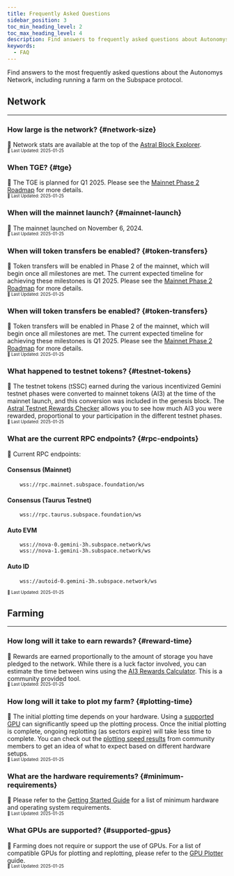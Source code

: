 ```yaml
---
title: Frequently Asked Questions
sidebar_position: 3
toc_min_heading_level: 2
toc_max_heading_level: 4
description: Find answers to frequently asked questions about Autonomys.
keywords:
  - FAQ
---
```




Find answers to the most frequently asked questions about the Autonomys Network, including running a farm on the Subspace protocol.

## Network<a id="network"></a>
---

### How large is the network? {#network-size}
📝 Network stats are available at the top of the [Astral Block Explorer](https://astral.autonomys.xyz/).  
<small><sub>📅 Last Updated: 2025-01-25</sub></small>

### When TGE? {#tge}
📝 The TGE is planned for Q1 2025. Please see the [Mainnet Phase 2 Roadmap](https://forum.autonomys.xyz/t/4667) for more details.  
<small><sub>📅 Last Updated: 2025-01-25</sub></small>

### When will the mainnet launch? {#mainnet-launch}
📝 The mainnet launched on November 6, 2024.  
<small><sub>📆 Last Updated: 2025-01-25</sub></small>

### When will token transfers be enabled? {#token-transfers}
📝 Token transfers will be enabled in Phase 2 of the mainnet, which will begin once all milestones are met. The current expected timeline for achieving these milestones is Q1 2025. Please see the [Mainnet Phase 2 Roadmap](https://forum.autonomys.xyz/t/4667) for more details.  
<small><sub>📅 Last Updated: 2025-01-25</sub></small>

### When will token transfers be enabled? {#token-transfers}
📝 Token transfers will be enabled in Phase 2 of the mainnet, which will begin once all milestones are met. The current expected timeline for achieving these milestones is Q1 2025. Please see the [Mainnet Phase 2 Roadmap](https://forum.autonomys.xyz/t/4667) for more details.  
<small><sub>📅 Last Updated: 2025-01-25</sub></small>

### What happened to testnet tokens? {#testnet-tokens}
📝 The testnet tokens (tSSC) earned during the various incentivized Gemini testnet phases were converted to mainnet tokens (AI3) at the time of the mainnet launch, and this conversion was included in the genesis block. The [Astral Testnet Rewards Checker](https://astral.autonomys.xyz/mainnet/testnet-rewards) allows you to see how much AI3 you were rewarded, proportional to your participation in the different testnet phases.  
<small><sub>📅 Last Updated: 2025-01-25</sub></small>

### What are the current RPC endpoints? {#rpc-endpoints}
📝 Current RPC endpoints:

#### Consensus (Mainnet)
```
    wss://rpc.mainnet.subspace.foundation/ws
```

#### Consensus (Taurus Testnet)
```
    wss://rpc.taurus.subspace.foundation/ws
```

#### Auto EVM
```
    wss://nova-0.gemini-3h.subspace.network/ws
    wss://nova-1.gemini-3h.subspace.network/ws
```

#### Auto ID
```
    wss://autoid-0.gemini-3h.subspace.network/ws
``` 
<small><sub>📅 Last Updated: 2025-01-25</sub></small>


## Farming<a id="farming"></a>
---

### How long will it take to earn rewards? {#reward-time}
📝 Rewards are earned proportionally to the amount of storage you have pledged to the network. While there is a luck factor involved, you can estimate the time between wins using the [AI3 Rewards Calculator](https://ai3.farm/resources/rewards). This is a community provided tool.  
<small><sub>📅 Last Updated: 2025-01-25</sub></small>

### How long will it take to plot my farm? {#plotting-time}
📝 The initial plotting time depends on your hardware. Using a [supported GPU](/farming/guides/gpu-plotter) can significantly speed up the plotting process. Once the initial plotting is complete, ongoing replotting (as sectors expire) will take less time to complete. You can check out the [plotting speed results](https://ai3.farm/resources/plotting-speed) from community members to get an idea of what to expect based on different hardware setups.   
<small><sub>📅 Last Updated: 2025-01-25</sub></small>

### What are the hardware requirements? {#minimum-requirements}
📝 Please refer to the [Getting Started Guide](/farming/intro) for a list of minimum hardware and operating system requirements.  
<small><sub>📅 Last Updated: 2025-01-25</sub></small>

### What GPUs are supported? {#supported-gpus}
📝 Farming does not require or support the use of GPUs. For a list of compatible GPUs for plotting and replotting, please refer to the [GPU Plotter](/farming/guides/gpu-plotter) guide.  
<small><sub>📅 Last Updated: 2025-01-25</sub></small>